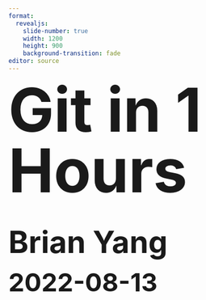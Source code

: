 ```yaml
---
format: 
  revealjs:
    slide-number: true
    width: 1200
    height: 900
    background-transition: fade
editor: source
---
```



[Git in 1 Hours]{style="font-size: 120px; font-weight: bold; line-height: 1em; margin: 0px"}

<br>

[Brian Yang]{style="font-size: 60px; font-weight: bold;"}

[2022-08-13]{style="font-size: 50px;font-weight: bold;"}
